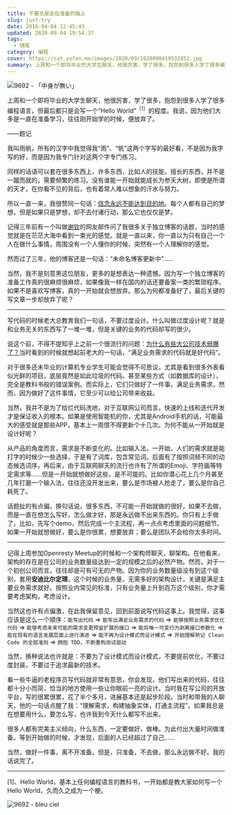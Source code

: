 ```yaml
---
title: 不要总是走在准备的路上
slug: just-try
date: 2016-04-04 12:45:43
updated: 2020-09-04 19:54:37
tags:
  - 随笔
category: 编程
cover: https://cat.yufan.me/images/2020/09/2020090419532852.jpg
summary: 上周和一个即将毕业的大学生聊天，他很厉害，学了很多，抱怨到很多人学了很多编程语言，但最后都只是会写一个“Hello World”的程度。
---
```


![9692 - 「中身が無い」](https://cat.yufan.me/images/2020/09/2020090419493263.jpg)

上周和一个即将毕业的大学生聊天，他很厉害，学了很多，抱怨到很多人学了很多编程语言，但最后都只是会写一个“Hello World”<sup>〔1〕</sup>的程度。我说，因为他们大多是一直在准备学习，往往刚开始学的时候，便放弃了。

<p style={{ textAlign: 'right' }}>——题记</p>

我叫雨帆，所有的汉字中我觉得我“雨”、“帆”这两个字写的最好看，不是因为我字写的好，而是因为我专门针对这两个字专门练习。

同样的话语可以套在很多东西上，许多东西，比如人的技能，擅长的东西，并不是一蹴而就的，需要频繁的练习。没有谁能一开始就能成长为参天大树，即使是所谓的天才，在你看不见的背后，也有着常人难以想象的汗水与努力。

所以一直一来，我很赞同一句话：[信念永远不能达到目的地](/posts/intimate-in-mind/)。每个人都有自己的梦想，但是如果只是梦想，却不去付诸行动，那么它也仅仅是梦。

记得三年前有一个叫做[谢钦](/posts/meeting/)的网友邮件问了我很多关于独立博客的话题，当时的感觉就是在茫茫大海中看到一束光的感觉。就是一直以来，你一直以为只有自己一个人在做什么事情，周围没有一个人懂你的时候，突然有一个人理解你的感觉。

然而过了三年，他的博客还是一句话：“未命名博客更新中”……

当然，我不是刻意黑这位朋友，更多的是想表达一种遗憾。因为写一个独立博客的准备工作真的很麻烦很麻烦，如果像我一样在国内的话还要备案一类的繁琐程序。如果不是喜欢写博客，真的一开始就会想放弃。那么为何都准备好了，最后关键的写文章一步却放弃了呢？

---

写代码的时候老大总教育我们一句话，不要过度设计。什么叫做过度设计呢？就是和业务无关的东西写了一堆一堆，但是关键的业务的代码却写的很少。

说这个前，不得不提知乎上之前一个很流行的问题：[为什么有些大公司技术弱爆了？](https://www.zhihu.com/question/32039226/answer/76059969)当时看到的时候就想起前老大的一句话，“满足业务需求的代码就是好代码”。

对于很多还未毕业的计算机专业学生可能会觉得不可思议，尤其是看到很多外表看似光鲜的项目，底层竟然是如此垃圾的代码。甚至某些方式（如数据库的设计），完全是教科书般的错误案例。而实际上，它们只做好了一件事，满足业务需求，然而，因为做好了这件事情，它至少可以给公司带来收益。

当然，我并不是为了给烂代码洗地，对于互联网公司而言，快速的上线和迭代开发才是保证收入的根本。如果是使用智能机的你，尤其是Android手机的话，可能最大的感受就是那些APP，基本上一周恨不得更新个十几次。为何不能从一开始就是设计好呢？

从产品的角度而言，需求是不断变化的。比如输入法，一开始，人们的需求就是能打字的时候少一些选择，于是有了词库，包含常见词。后面有了按照词频不同的动态候选词序，再后来，由于互联网聊天的流行也许有了所谓的Emoji、字符画等特定需求等……但是一开始就想做好这些，是不可能的。比如你潜心花上几个月甚至几年打磨一个输入法，往往还没开发出来，要么是市场被人抢走了，要么是你自己耗死了。

话题扯的有点偏，换句话说，很多东西，不可能一开始就做的很好，如果不去做，而是一直在想怎么写好，怎么做才好，那是永远做不出来东西的。你只有上手做了，比如，先写个demo，然后完成一个主流程，再一点点考虑里面的问题细节。如果一开始就想做好，要么是你很累，想要放弃；要么是团队不会给你太多时间。

---

记得上周参加Openresty Meetup的时候和一个架构师聊天，聊架构。在他看来，架构的存在是在公司的业务数量级达到一定的规模之后的必然产物。然而，对于一个初创公司而言，往往却是可有可无的产物。因为你的业务数量级没有到这个级别，套用**安迪比尔定理**，这个时候的业务量，无需多好的架构设计，关键是满足主要业务需求就好。按照业内常见的标准，只有业务量上升到百万这个级别，你才需要考虑架构，考虑设计。

当然这也许有点偏激，在此我保留意见，回到前面说写代码这事上。我觉得，这事应该是这么一个顺序：`能写出代码` => `能写出满足业务需求的代码` => `能够按照业务需求优化代码` => `能够考虑未来可能的需求变更预留扩展的接口` => `能将唯一可变行为剥离接口参数化` => `能在现有的语言发展层面上进行演进` => `能不再为设计模式而设计模式` => `开始理解熟记 Clean Code 的全部准则` => `拥抱 TDD，不断重构测试驱动`

当然，换种说法也许就是：不要为了设计模式而设计模式，不要提前优化，不要过度封装，不要过于追求最新的技术。

看一些牛逼的老程序员写代码就非常有意思，你会发现，他们写出来的代码，往往都十分小而简，恰当的地方使用一些让你眼前一亮的设计。当时我在写公司的开放平台，写的很累很累，花了半个多月，进展基本还是起步阶段。当时和带我的人聊天，他的一句话点醒了我：“理解需求，构建抽象实体，打通主流程”。如果我总是在想要用什么，要怎么写，也许我到今天什么都写不出来。

很多人都有完美主义倾向，什么东西，一定要做好，做棒。为此付出大量时间做准备。等到开始做的时候，才发现，后面的人已经超过了自己……

当然，做好一件事，离不开准备。但是，只准备，不去做，那么永远做不好。我的话说完了。

---

[1]、Hello World，基本上任何编程语言的教科书，一开始都是教大家如何写一个Hello World，久而久之成为一个梗。

![9692 - bleu ciel](https://cat.yufan.me/images/2020/09/2020090419530721.jpg)
